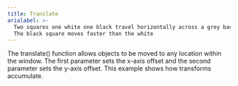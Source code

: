 ```yaml
---
title: Translate
arialabel: >-
  Two squares one white one black travel horizontally across a grey background.
  The black square moves faster than the white
---
```



The translate() function allows objects to be
moved to any location within the window. The first parameter
sets the x-axis offset and the second parameter sets the
y-axis offset. This example shows how transforms accumulate.
